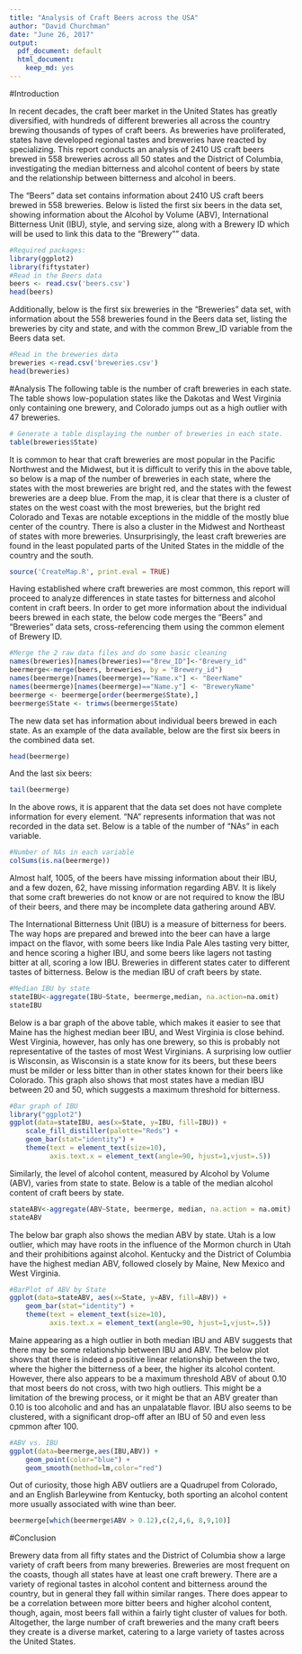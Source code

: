 ```yaml
---
title: "Analysis of Craft Beers across the USA"
author: "David Churchman"
date: "June 26, 2017"
output:
  pdf_document: default
  html_document:
    keep_md: yes
---
```


#Introduction

In recent decades, the craft beer market in the United States has greatly diversified, with hundreds of different breweries all across the country brewing thousands of types of craft beers. As breweries have proliferated, states have developed regional tastes and breweries have reacted by specializing.  This report conducts an analysis of 2410 US craft beers brewed in 558 breweries across all 50 states and the District of Columbia, investigating the median bitterness and alcohol content of beers by state and the relationship between bitterness and alcohol in beers.

The "Beers" data set contains information about 2410 US craft beers brewed in 558 breweries. Below is listed the first six beers in the data set, showing information about the Alcohol by Volume (ABV), International Bitterness Unit (IBU), style, and serving size, along with a Brewery ID which will be used to link this data to the "Brewery"" data.
```r
#Required packages:
library(ggplot2)
library(fiftystater)
#Read in the Beers data
beers <- read.csv('beers.csv')
head(beers)
```

Additionally, below is the first six breweries in the "Breweries" data set, with information about the 558 breweries found in the Beers data set, listing the breweries by city and state, and with the common Brew_ID variable from the Beers data set.
```r
#Read in the breweries data
breweries <-read.csv('breweries.csv')
head(breweries)
```
#Analysis
The following table is the number of craft breweries in each state. The table shows low-population states like the Dakotas and West Virginia only containing one brewery, and Colorado jumps out as a high outlier with 47 breweries.
```r
# Generate a table displaying the number of breweries in each state.
table(breweries$State)
```

It is common to hear that craft breweries are most popular in the Pacific Northwest and the Midwest, but it is difficult to verify this in the above table, so below is a map of the number of breweries in each state, where the states with the most breweries are bright red, and the states with the fewest breweries are a deep blue.  From the map, it is clear that there is a cluster of states on the west coast with the most breweries, but the bright red Colorado and Texas are notable exceptions in the middle of the mostly blue center of the country. There is also a cluster in the Midwest and Northeast of states with more breweries. Unsurprisingly, the least craft breweries are found in the least populated parts of the United States in the middle of the country and the south.
```r
source('CreateMap.R', print.eval = TRUE)
```
Having established where craft breweries are most common, this report will proceed to analyze differences in state tastes for bitterness and alcohol content in craft beers.  In order to get more information about the individual beers brewed in each state, the below code merges the "Beers" and "Breweries" data sets, cross-referencing them using the common element of Brewery ID.
```r
#Merge the 2 raw data files and do some basic cleaning
names(breweries)[names(breweries)=="Brew_ID"]<-"Brewery_id"
beermerge<-merge(beers, breweries, by = "Brewery_id")
names(beermerge)[names(beermerge)=="Name.x"] <- "BeerName"
names(beermerge)[names(beermerge)=="Name.y"] <- "BreweryName"
beermerge <- beermerge[order(beermerge$State),]
beermerge$State <- trimws(beermerge$State)
```

The new data set has information about individual beers brewed in each state. As an example of the data available, below are the first six beers in the combined data set.
```r
head(beermerge)
```
And the last six beers:
```r
tail(beermerge)
```
In the above rows, it is apparent that the data set does not have complete information for every element. "NA" represents information that was not recorded in the data set. Below is a table of the number of "NAs" in each variable.
```r
#Number of NAs in each variable
colSums(is.na(beermerge))
```
Almost half, 1005, of the beers have missing information about their IBU, and a few dozen, 62, have missing information regarding ABV. It is likely that some craft breweries do not know or are not required to know the IBU of their beers, and there may be incomplete data gathering around ABV.

The International Bitterness Unit (IBU) is a measure of bitterness for beers. The way hops are prepared and brewed into the beer can have a large impact on the flavor, with some beers like India Pale Ales tasting very bitter, and hence scoring a higher IBU, and some beers like lagers not tasting bitter at all, scoring a low IBU. Breweries in different states cater to different tastes of bitterness. Below is the median IBU of craft beers by state.
```r
#Median IBU by state
stateIBU<-aggregate(IBU~State, beermerge,median, na.action=na.omit)
stateIBU
```

Below is a bar graph of the above table, which makes it easier to see that Maine has the highest median beer IBU, and West Virginia is close behind. West Virginia, however, has only has one brewery, so this is probably not representative of the tastes of most West Virginians. A surprising low outlier is Wisconsin, as Wisconsin is a state know for its beers, but these beers must be milder or less bitter than in other states known for their beers like Colorado. This graph also shows that most states have a median IBU between 20 and 50, which suggests a maximum threshold for bitterness. 
```r
#Bar graph of IBU
library("ggplot2")
ggplot(data=stateIBU, aes(x=State, y=IBU, fill=IBU)) +
    scale_fill_distiller(palette="Reds") +
    geom_bar(stat="identity") +
    theme(text = element_text(size=10),
          axis.text.x = element_text(angle=90, hjust=1,vjust=.5))
```

Similarly, the level of alcohol content, measured by Alcohol by Volume (ABV), varies from state to state. Below is a table of the median alcohol content of craft beers by state.
```r
stateABV<-aggregate(ABV~State, beermerge, median, na.action = na.omit)
stateABV
```

The below bar graph also shows the median ABV by state. Utah is a low outlier, which may have roots in the influence of the Mormon church in Utah and their prohibitions against alcohol. Kentucky and the District of Columbia have the highest median ABV, followed closely by Maine, New Mexico and West Virginia.
```r
#BarPlot of ABV by State
ggplot(data=stateABV, aes(x=State, y=ABV, fill=ABV)) +
    geom_bar(stat="identity") +
    theme(text = element_text(size=10),
          axis.text.x = element_text(angle=90, hjust=1,vjust=.5))
```

Maine appearing as a high outlier in both median IBU and ABV suggests that there may be some relationship between IBU and ABV. The below plot shows that there is indeed a positive linear relationship between the two, where the higher the bitterness of a beer, the higher its alcohol content. However, there also appears to be a maximum threshold ABV of about 0.10 that most beers do not cross, with two high outliers. This might be a limitation of the brewing process, or it might be that an ABV greater than 0.10 is too alcoholic and and has an unpalatable flavor. IBU also seems to be clustered, with a significant drop-off after an IBU of 50 and even less cpmmon after 100.
```r
#ABV vs. IBU
ggplot(data=beermerge,aes(IBU,ABV)) +
    geom_point(color="blue") +
    geom_smooth(method=lm,color="red")
```

Out of curiosity, those high ABV outliers are a Quadrupel from Colorado, and an English Barleywine from Kentucky, both sporting an alcohol content more usually associated with wine than beer.
```r
beermerge[which(beermerge$ABV > 0.12),c(2,4,6, 8,9,10)]
```


#Conclusion

Brewery data from all fifty states and the District of Columbia show a large variety of craft beers from many breweries. Breweries are most frequent on the coasts, though all states have at least one craft brewery. There are a variety of regional tastes in alcohol content and bitterness around the country, but in general they fall within similar ranges. There does appear to be a correlation between more bitter beers and higher alcohol content, though, again, most beers fall within a fairly tight cluster of values for both. Altogether, the large number of craft breweries and the many craft beers they create is a diverse market, catering to a large variety of tastes across the United States.